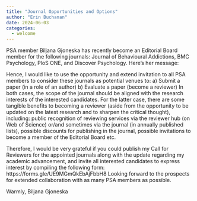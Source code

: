```yaml
---
title: "Journal Opportunities and Options"
author: "Erin Buchanan"
date: 2024-06-03
categories:
  - welcome
---
```


PSA member Biljana Gjoneska has recently become an Editorial Board member for the following journals: Journal of Behavioural Addictions, BMC Psychology, PloS ONE, and Discover Psychology. Here's her message:

Hence, I would like to use the opportunity and extend invitation to all PSA members to consider these journals as potential venues to: a) Submit a paper (in a role of an author) b) Evaluate a paper (become a reviewer) In both cases, the scope of the journal should be aligned with the research interests of the interested candidates. For the latter case, there are some tangible benefits to becoming a reviewer (aside from the opportunity to be updated on the latest research and to sharpen the critical thought), including: public recognition of reviewing services via the reviewer hub (on Web of Science) or/and sometimes via the journal (in annually published lists), possible discounts for publishing in the journal, possible invitations to become a member of the Editorial Board etc.

Therefore, I would be very grateful if you could publish my Call for Reviewers for the appointed journals along with the update regarding my academic advancement, and invite all interested candidates to express interest by compiling the following form: https://forms.gle/UE9MGmQkEbAjFbbH8 Looking forward to the prospects for extended collaboration with as many PSA members as possible.

Warmly, Biljana Gjoneska